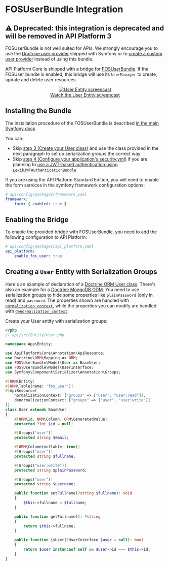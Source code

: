 # FOSUserBundle Integration

## ⚠️ Deprecated: this integration is deprecated and will be removed in API Platform 3

FOSUserBundle is not well suited for APIs. We strongly encourage you to use the [Doctrine user provider](https://symfony.com/doc/current/security/user_provider.html#entity-user-provider)
shipped with Symfony or to [create a custom user provider](https://symfony.com/doc/current/security/user_provider.html#creating-a-custom-user-provider)
instead of using this bundle.

API Platform Core is shipped with a bridge for [FOSUserBundle](https://github.com/FriendsOfSymfony/FOSUserBundle).
If the FOSUser bundle is enabled, this bridge will use its `UserManager` to create, update and delete user resources.

<p align="center" class="symfonycasts"><a href="https://symfonycasts.com/screencast/api-platform/user-entity?cid=apip"><img src="../distribution/images/symfonycasts-player.png" alt="User Entity screencast"/><br />Watch the User Entity screencast</a></p>

## Installing the Bundle

The installation procedure of the FOSUserBundle is described [in the main Symfony docs](https://symfony.com/doc/master/bundles/FOSUserBundle/index.html)

You can:

-   Skip [step 3 (Create your User class)](https://symfony.com/doc/master/bundles/FOSUserBundle/index.html#step-3-create-your-user-class)
    and use the class provided in the next paragraph to set up serialization groups the correct way
-   Skip [step 4 (Configure your application's security.yml)](https://symfony.com/doc/master/bundles/FOSUserBundle/index.html#step-4-configure-your-application-s-security-yml)
    if you are planning to [use a JWT-based authentication using `LexikJWTAuthenticationBundle`](jwt.md)

If you are using the API Platform Standard Edition, you will need to enable the form services in the symfony framework
configuration options:

```yaml
# api/config/packages/framework.yaml
framework:
    form: { enabled: true }
```

## Enabling the Bridge

To enable the provided bridge with FOSUserBundle, you need to add the following configuration to API Platform:

```yaml
# api/config/packages/api_platform.yaml
api_platform:
    enable_fos_user: true
```

## Creating a `User` Entity with Serialization Groups

Here's an example of declaration of a [Doctrine ORM User class](https://github.com/FriendsOfSymfony/FOSUserBundle/blob/master/Resources/doc/index.rst#a-doctrine-orm-user-class).
There's also an example for a [Doctrine MongoDB ODM](https://github.com/FriendsOfSymfony/FOSUserBundle/blob/master/Resources/doc/index.rst#b-mongodb-user-class).
You need to use serialization groups to hide some properties like `plainPassword` (only in read) and `password`. The properties
shown are handled with [`normalization_context`](serialization.md#normalization), while the properties
you can modify are handled with [`denormalization_context`](serialization.md#denormalization).

Create your User entity with serialization groups:

```php
<?php
// api/src/Entity/User.php

namespace App\Entity;

use ApiPlatform\Core\Annotation\ApiResource;
use Doctrine\ORM\Mapping as ORM;
use FOS\UserBundle\Model\User as BaseUser;
use FOS\UserBundle\Model\UserInterface;
use Symfony\Component\Serializer\Annotation\Groups;

#[ORM\Entity]
#[ORM\Table(name: 'fos_user')]
#[ApiResource(
    normalizationContext: ["groups" => ["user", "user:read"]],
    denormalizationContext: ["groups" => ["user", "user:write"]]
)]
class User extends BaseUser
{
    #[ORM\Id, ORM\Column, ORM\GeneratedValue]
    protected ?int $id = null;

    #[Groups("user")]
    protected string $email;

    #[ORM\Column(nullable: true)]
    #[Groups("user")]
    protected string $fullname;

    #[Groups("user:write")]
    protected string $plainPassword;

    #[Groups("user")]
    protected string $username;

    public function setFullname(?string $fullname): void
    {
        $this->fullname = $fullname;
    }

    public function getFullname(): ?string
    {
        return $this->fullname;
    }

    public function isUser(?UserInterface $user = null): bool
    {
        return $user instanceof self && $user->id === $this->id;
    }
}
```
